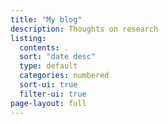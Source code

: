 ```yaml
---
title: "My blog"
description: Thoughts on research
listing:
  contents: .
  sort: "date desc"
  type: default
  categories: numbered		
  sort-ui: true
  filter-ui: true
page-layout: full
---
```

